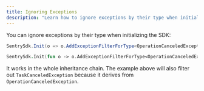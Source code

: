 ```yaml
---
title: Ignoring Exceptions
description: "Learn how to ignore exceptions by their type when initializing the SDK."
---
```


You can ignore exceptions by their type when initializing the SDK:

```csharp
SentrySdk.Init(o => o.AddExceptionFilterForType<OperationCanceledException>());
```

```fsharp
SentrySdk.Init(fun o -> o.AddExceptionFilterForType<OperationCanceledException>())
```

It works in the whole inheritance chain.
The example above will also filter out `TaskCanceledException` because it derives from `OperationCanceledException`.
